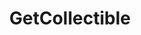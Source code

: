 ---
title: GetCollectible
openapi: ./sequence-marketplace.json post /rpc/Marketplace/GetCollectible
---